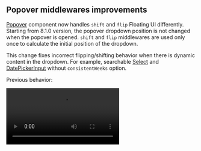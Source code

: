 

## Popover middlewares improvements

[Popover](/core/popover) component now handles `shift` and `flip` Floating UI
differently. Starting from 8.1.0 version, the popover dropdown position is not
changed when the popover is opened. `shift` and `flip` middlewares are used only
once to calculate the initial position of the dropdown.

This change fixes incorrect flipping/shifting behavior when there is dynamic content
in the dropdown. For example, searchable [Select](/core/select) and [DatePickerInput](/dates/date-picker-input)
without `consistentWeeks` option.

Previous behavior:

<Video src="/assets/8-1-0-popover-previous-behavior.mp4" />

New behavior:

<Video src="/assets/8-1-0-popover-new-behavior.mp4" />


## use-long-press hook

New [use-long-press](/hooks/use-long-press) hook:

<Demo data={HooksDemos.useLongPressDemo} />

## Reference area support in charts

[BarChart](/charts/bar-chart), [AreaChart](/charts/area-chart) and [LineChart](/charts/line-chart)
components now support reference area. Reference area is a rectangular area
that can be used to highlight a specific region of the chart:

<Demo data={BarChartDemos.referenceArea} />

## use-form resetField handler

[use-form](/form/use-form) now has a `resetField` method that resets field value to its initial value:

```tsx
import { useForm } from '@mantine/form'

const form  = useForm({ initialValues: { name: 'John Doe' } });

form.resetField('name'); // resets name field to 'John Doe'
```

## TagsInput isDuplicate prop

You can now use `isDuplicate` prop in [TagsInput](/core/tags-input) component
to control how duplicates are detected. It is a function that receives two arguments:
tag value and current tags. The function must return `true` if the value is duplicate.

Example of using `isDuplicate` to allow using the same value with different casing:

<Demo data={TagsInputDemos.isDuplicate} />

## RangeSlider pushOnOverlap prop

[RangeSlider](/core/slider) component now supports `pushOnOverlap` prop that defines
whether the slider should push the overlapping thumb when the user drags it.

<Demo data={SliderDemos.pushOnOverlap} />

## Hooks types exports

`@mantine/hooks` package now exports all types used in hooks options and return values.
For example, you can now import [use-uncontrolled](/hooks/use-uncontrolled) types like this:

```tsx
import type { UseUncontrolledOptions, UseUncontrolledReturnValue } from '@mantine/hooks';
```

Types exported from the library:

```tsx
interface UseUncontrolledOptions<T> {
  /** Value for controlled state */
  value?: T;

  /** Initial value for uncontrolled state */
  defaultValue?: T;

  /** Final value for uncontrolled state when value and defaultValue are not provided */
  finalValue?: T;

  /** Controlled state onChange handler */
  onChange?: (value: T) => void;
}

type UseUncontrolledReturnValue<T> = [
  /** Current value */
  T,

  /** Handler to update the state, passes `value` and `payload` to `onChange` */
  (value: T, ...payload: any[]) => void,

  /** True if the state is controlled, false if uncontrolled */
  boolean,
];
```

## Documentation updates

- [use-debounced-callback](/hooks/use-debounced-callback) documentation was updated to include new `flush` and `flushOnUnmount` features
- Documentation about exported types was added to all applicable hooks

## Other changes

- All components now support `bdrs` style prop to set border radius.
- [DateTimePicker](/dates/date-time-picker) now supports `defaultTimeValue` prop
- [Tooltip](/core/tooltip) now supports `autoContrast` prop.
- Handlers returned from [use-counter](/hooks/use-couter) are now memoized.
- Return value of [use-event-listener](/hooks/use-event-listener), [use-focus-within](/hooks/use-focus-within), [use-focus-trap](/hooks/use-focus-trap), [use-hover](/hooks/use-hover), [use-move](/hooks/use-move), [use-radial-move](/hooks/use-radial-move) changed (`React.RefObject` -> `React.RefCallback`), required to fix incorrect ref handling in several cases. For more information, see the issue on GitHub – [#7406](https://github.com/mantinedev/mantine/issues/7406).
- Deprecated `React.MutableRefObject` type was replaced with `React.RefObject` in all packages to better support React 19 types.
- `positionDependencies` prop is now deprecated in [Tooltip](/core//tooltip), [Popover](/core/popover) and other components based on Popover. The prop is no longer required and can be safely removed. `positionDependencies` prop will be removed in 9.0 release.
